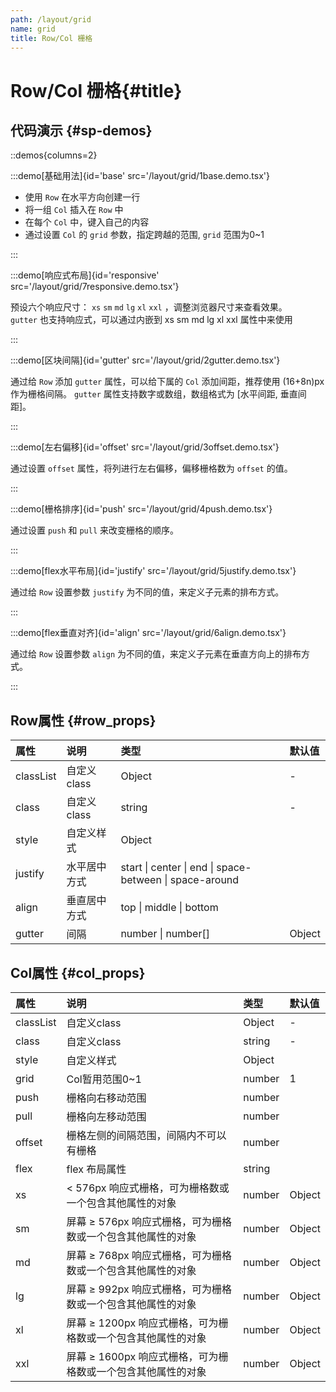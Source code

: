 ```yaml
---
path: /layout/grid
name: grid
title: Row/Col 栅格
---
```



<div class="sys-ctx-main-left">

# Row/Col 栅格\{#title\}

## 代码演示 \{#sp-demos\}

::demos{columns=2}

:::demo[基础用法]{id='base' src='/layout/grid/1base.demo.tsx'}

- 使用 `Row` 在水平方向创建一行
- 将一组 `Col` 插入在 `Row` 中
- 在每个 `Col` 中，键入自己的内容
- 通过设置 `Col` 的 `grid` 参数，指定跨越的范围, `grid` 范围为0~1

:::


:::demo[响应式布局]{id='responsive' src='/layout/grid/7responsive.demo.tsx'}

预设六个响应尺寸： `xs` `sm` `md` `lg` `xl` `xxl` ，调整浏览器尺寸来查看效果。\
`gutter` 也支持响应式，可以通过内嵌到 xs sm md lg xl xxl 属性中来使用

:::


:::demo[区块间隔]{id='gutter' src='/layout/grid/2gutter.demo.tsx'}

通过给 `Row` 添加 `gutter` 属性，可以给下属的 `Col` 添加间距，推荐使用 (16+8n)px 作为栅格间隔。
`gutter` 属性支持数字或数组，数组格式为 [水平间距, 垂直间距]。

:::



:::demo[左右偏移]{id='offset' src='/layout/grid/3offset.demo.tsx'}

通过设置 `offset` 属性，将列进行左右偏移，偏移栅格数为 `offset` 的值。

:::


:::demo[栅格排序]{id='push' src='/layout/grid/4push.demo.tsx'}

通过设置 `push` 和 `pull` 来改变栅格的顺序。

:::



:::demo[flex水平布局]{id='justify' src='/layout/grid/5justify.demo.tsx'}

通过给 `Row` 设置参数 `justify` 为不同的值，来定义子元素的排布方式。

:::



:::demo[flex垂直对齐]{id='align' src='/layout/grid/6align.demo.tsx'}

通过给 `Row` 设置参数 `align` 为不同的值，来定义子元素在垂直方向上的排布方式。

:::





## Row属性 \{#row_props\}

| 属性 | 说明 | 类型 | 默认值 |
| :--- | :---- | :--- | :--- |
|classList|自定义class|Object|-|
|class|自定义class|string|-|
|style|自定义样式|Object||
|justify|水平居中方式|start &#124; center &#124; end &#124; space-between &#124; space-around||
|align|垂直居中方式|top &#124; middle &#124; bottom ||
|gutter|间隔|number &#124; number[]|Object |0|


## Col属性 \{#col_props\}

| 属性 | 说明 | 类型 | 默认值 |
| :--- | :---- | :--- | :--- |
|classList|自定义class|Object|-|
|class|自定义class|string|-|
|style|自定义样式|Object||
|grid|Col暂用范围0~1|number|1|
|push|栅格向右移动范围|number||
|pull|栅格向左移动范围|number||
|offset|栅格左侧的间隔范围，间隔内不可以有栅格|number||
|flex|flex 布局属性|string||
|xs|&lt; 576px 响应式栅格，可为栅格数或一个包含其他属性的对象|number|Object||
|sm|屏幕 ≥ 576px 响应式栅格，可为栅格数或一个包含其他属性的对象|number|Object||
|md|屏幕 ≥ 768px 响应式栅格，可为栅格数或一个包含其他属性的对象|number|Object||
|lg|屏幕 ≥ 992px 响应式栅格，可为栅格数或一个包含其他属性的对象|number|Object||
|xl|屏幕 ≥ 1200px 响应式栅格，可为栅格数或一个包含其他属性的对象|number|Object||
|xxl|屏幕 ≥ 1600px 响应式栅格，可为栅格数或一个包含其他属性的对象|number|Object||

</div>

